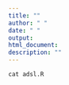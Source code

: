 ```yaml
---
title: ""
author: " "
date: " "
output: 
html_document:
description: ""
---
```


```r
cat adsl.R
```


